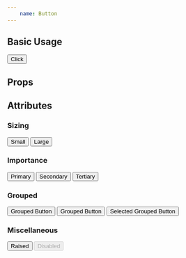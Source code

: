 ```yaml
---
    name: Button
---
```



## Basic Usage
<Playground>
<Button>Click</Button>
</Playground>

## Props
<PropsTable of={Button}/>

## Attributes
### Sizing

<Playground>
    <Button size='small'>Small</Button>
    <Button size='large'>Large</Button>
</Playground>

### Importance

<Playground>
    <Button>Primary</Button>
    <Button importance='secondary'>Secondary</Button>
    <Button importance='tertiary'>Tertiary</Button>
</Playground>

### Grouped
<Playground>
    <Button grouped>Grouped Button</Button>
    <Button grouped>Grouped Button</Button>
    <Button grouped selected>Selected Grouped Button</Button>
</Playground>

### Miscellaneous
<Playground>
    <Button raised>Raised</Button>
    <Button disabled>Disabled</Button>
</Playground>